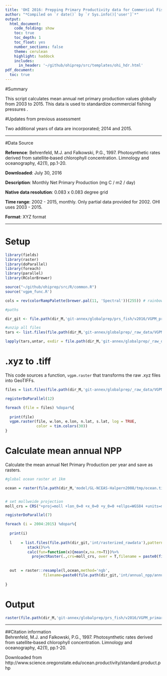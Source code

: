 ```yaml
---
title: 'OHI 2016: Prepping Primary Productivity data for Commerical Fishing Pressure Layers '
author: "*Compiled on `r date()` by `r Sys.info()['user']`*"
output: 
  html_document:
    code_folding: show
    toc: true
    toc_depth: 1
    toc_float: yes
    number_sections: false
    theme: cerulean
    highlight: haddock
    includes: 
      in_header: '~/github/ohiprep/src/templates/ohi_hdr.html'
pdf_document:
  toc: true
---
```


#Summary

This script calculates mean annual net primary production values globally from 2003 to 2015. This data is used to standardize commercial fishing pressures []().


#Updates from previous assessment

Two additional years of data are incorporated; 2014 and 2015.

***

#Data Source

**Reference**: Behrenfeld, M.J. and Falkowski, P.G., 1997. Photosynthetic rates derived from satellite‐based chlorophyll concentration. Limnology and oceanography, 42(1), pp.1-20. 

**Downloaded**: July 30, 2016

**Description**:  Monthly Net Primary Production  (mg C / m2 / day)

**Native data resolution**: 0.083 x 0.083 degree grid   

**Time range**: 2002 - 2015, monthly. Only partial data provided for 2002. OHI uses 2003 - 2015.

**Format**:  XYZ format

***
  
# Setup

```r

library(fields)
library(raster)
library(doParallel)
library(foreach)
library(parallel)
library(RColorBrewer)

source("~/github/ohiprep/src/R/common.R")
source('vgpm_func.R')

cols = rev(colorRampPalette(brewer.pal(11, 'Spectral'))(255)) # rainbow color scheme

#paths

dir_git <- file.path(dir_M,'git-annex/globalprep/prs_fish/v2016/VGPM_primary_productivity')
```

```r
#unzip all files
tars <- list.files(file.path(dir_M,'git-annex/globalprep/_raw_data/VGPM_primary_productivity/d2016'),full.names=T, pattern = '.tar')

lapply(tars,untar, exdir = file.path(dir_M,'git-annex/globalprep/_raw_data/VGPM_primary_productivity/d2016'))

```

# .xyz to .tiff

This code sources a function, `vgpm.raster` that transforms the raw .xyz files into GeoTIFFs.

```r

files = list.files(file.path(dir_M,'git-annex/globalprep/_raw_data/VGPM_primary_productivity/d2016'), full.names=TRUE, pattern = '.gz')

registerDoParallel(12)

foreach (file = files) %dopar%{
  
  print(file)
  vgpm.raster(file, w.lon, e.lon, n.lat, s.lat, log = TRUE, 
              color = tim.colors(30))
}


```

# Calculate mean annual NPP

Calculate the mean annual Net Primary Production per year and save as rasters.

```r

#global ocean raster at 1km

ocean = raster(file.path(dir_M,'model/GL-NCEAS-Halpern2008/tmp/ocean.tif'))


# set mollweide projection
moll_crs = CRS("+proj=moll +lon_0=0 +x_0=0 +y_0=0 +ellps=WGS84 +units=m +no_defs")

registerDoParallel(7)

foreach (i = 2004:2015) %dopar%{
  
  print(i)
  
  l    = list.files(file.path(dir_git,'int/rasterized_rawdata'),pattern=as.character(i),full.names=T)%>%
          stack()%>%
          calc(fun=function(x){mean(x,na.rm=T)})%>%
            projectRaster(.,crs=moll_crs, over = T,filename = paste0(file.path(dir_git,'int/annual_npp/annual_mean_npp_'),i,'.tif',sep=''),overwrite=T)
  
  
  out  = raster::resample(l,ocean,method='ngb',
                 filename=paste0(file.path(dir_git,'int/annual_npp/annual_mean_npp_moll_1km_'),i,'.tif',sep=''),overwrite=T)
  
}

```

# Output

```r

raster(file.path(dir_M,'git-annex/globalprep/prs_fish/v2016/VGPM_primary_productivity/int/annual_npp/annual_mean_npp_moll_1km_2015.tif'))%>%plot(col=cols,box=F,axes=F,main = 'Mean Net Primary Productivity (mg C/m2/day)')

```

***

##Citation information  
Behrenfeld, M.J. and Falkowski, P.G., 1997. Photosynthetic rates derived from satellite‐based chlorophyll concentration. Limnology and oceanography, 42(1), pp.1-20.

Downloaded from http://www.science.oregonstate.edu/ocean.productivity/standard.product.php